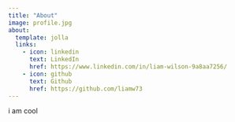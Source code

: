 ```yaml
---
title: "About"
image: profile.jpg
about:
  template: jolla
  links:
    - icon: linkedin
      text: LinkedIn
      href: https://www.linkedin.com/in/liam-wilson-9a8aa7256/
    - icon: github
      text: Github
      href: https://github.com/liamw73
---
```


i am cool